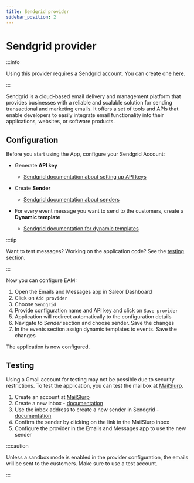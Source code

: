 ```yaml
---
title: Sendgrid provider
sidebar_position: 2
---
```


# Sendgrid provider

:::info

Using this provider requires a Sendgrid account. You can create one [here](https://signup.sendgrid.com/).

:::

Sendgrid is a cloud-based email delivery and management platform that provides businesses with a reliable and scalable solution for sending transactional and marketing emails. It offers a set of tools and APIs that enable developers to easily integrate email functionality into their applications, websites, or software products.

## Configuration

Before you start using the App, configure your Sendgrid Account:

- Generate **API key**

  - [Sendgrid documentation about setting up API keys](https://docs.sendgrid.com/for-developers/sending-email/brite-verify#creating-a-new-api-key)

- Create **Sender**

  - [Sendgrid documentation about senders](https://docs.sendgrid.com/ui/sending-email/senders)

- For every event message you want to send to the customers, create a **Dynamic template**
  - [Sendgrid documentation for dynamic templates](https://docs.sendgrid.com/ui/sending-email/how-to-send-an-email-with-dynamic-templates#design-a-dynamic-template)

:::tip

Want to test messages? Working on the application code? See the [testing](#testing) section.

:::

Now you can configure EAM:

1. Open the Emails and Messages app in Saleor Dashboard
1. Click on `Add provider`
1. Choose `Sendgrid`
1. Provide configuration name and API key and click on `Save provider`
1. Application will redirect automatically to the configuration details
1. Navigate to _Sender_ section and choose sender. Save the changes
1. In the events section assign dynamic templates to events. Save the changes

The application is now configured.

## Testing

Using a Gmail account for testing may not be possible due to security restrictions. To test the application, you can test the mailbox at [MailSlurp](https://www.mailslurp.com/).

1. Create an account at [MailSlurp](https://www.mailslurp.com/)
1. Create a new inbox - [documentation](https://www.mailslurp.com/guides/creating-inboxes/)
1. Use the inbox address to create a new sender in Sendgrid - [documentation](https://docs.sendgrid.com/ui/sending-email/senders)
1. Confirm the sender by clicking on the link in the MailSlurp inbox
1. Configure the provider in the Emails and Messages app to use the new sender

:::caution

Unless a sandbox mode is enabled in the provider configuration, the emails will be sent to the customers. Make sure to use a test account.

:::
